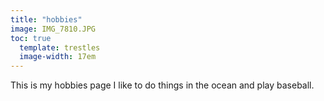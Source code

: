 ```yaml
---
title: "hobbies"
image: IMG_7810.JPG
toc: true
  template: trestles
  image-width: 17em
---
```


This is my hobbies page I like to do things in the ocean and play baseball.
